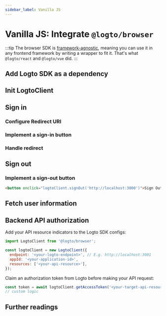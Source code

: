 ```yaml
---
sidebar_label: Vanilla JS
---
```



# Vanilla JS: Integrate `@logto/browser`

:::tip
The browser SDK is [framework-agnostic](https://stackoverflow.com/questions/64725017/what-does-it-mean-by-framework-agnostic), meaning you can use it in any frontend framework by writing a wrapper to fit it. That's what `@logto/react` and `@logto/vue` did.
:::

<AppNote type="Single Page App" />

## Add Logto SDK as a dependency

<AddSdk />

## Init LogtoClient

<InitClient />

## Sign in

<SignInFlowSummary />

### Configure Redirect URI

<ConfigureRedirectUri figureSrc={redirectUriFigure} redirectUri="http://localhost:3000/callback" />

### Implement a sign-in button

<ImplementSignIn />

### Handle redirect

<HandleRedirect />

## Sign out

<SignOutNote />

### Implement a sign-out button

```html
<button onclick="logtoClient.signOut('http://localhost:3000')">Sign Out</button>
```

## Fetch user information

<FetchUserInformation apiCodeFragment="logtoClient.fetchUserInfo()" />

## Backend API authorization

<GetAuthorizationToken />

Add your API resource indicators to the Logto SDK configs:

```js
import LogtoClient from '@logto/browser';

const logtoClient = new LogtoClient({
  endpoint: '<your-logto-endpoint>', // E.g. http://localhost:3001
  appId: '<your-application-id>',
  resources: ['<your-api-resource>'],
});
```

Claim an authorization token from Logto before making your API request:

```js
const token = await logtoClient.getAccessToken('<your-target-api-resource>');
// custom logic
```

<ApplyAuthorizationToken />

## Further readings

<FurtherReadings />
